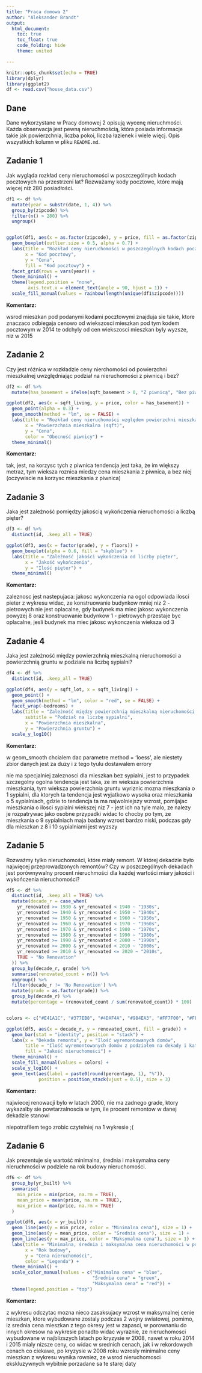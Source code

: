 ```yaml
---
title: "Praca domowa 2"
author: "Aleksander Brandt"
output: 
  html_document:
    toc: true
    toc_float: true
    code_folding: hide
    theme: united

---
```


```r
knitr::opts_chunk$set(echo = TRUE)
library(dplyr)
library(ggplot2)
df <- read.csv("house_data.csv")
```

## Dane 
Dane wykorzystane w Pracy domowej 2 opisują wycenę nieruchmości. Każda obserwacja jest pewną nieruchmością, która posiada informacje takie jak powierzchnia, liczba pokoi, liczba łazienek i wiele więcj. Opis wszystkich kolumn w pliku `README.md`.


## Zadanie 1

Jak wygląda rozkład ceny nieruchomości w poszczególnych kodach pocztowych na przestrzeni lat? Rozważamy kody pocztowe, które mają więcej niż 280 posiadłości.

```r

df1 <- df %>%
  mutate(year = substr(date, 1, 4)) %>%
  group_by(zipcode) %>%
  filter(n() > 280) %>%
  ungroup()


ggplot(df1, aes(x = as.factor(zipcode), y = price, fill = as.factor(zipcode))) +
  geom_boxplot(outlier.size = 0.5, alpha = 0.7) +
  labs(title = "Rozkład ceny nieruchomości w poszczególnych kodach pocztowych w latach 2014 i 2015",
       x = "Kod pocztowy",
       y = "Cena",
       fill = "Kod pocztowy") +
  facet_grid(rows = vars(year)) +
  theme_minimal() +
  theme(legend.position = "none",
        axis.text.x = element_text(angle = 90, hjust = 1)) +
  scale_fill_manual(values = rainbow(length(unique(df1$zipcode))))

```

**Komentarz:**

wsrod mieszkan pod podanymi kodami pocztowymi znajduja sie takie, 
ktore znaczaco odbiegaja cenowo od wiekszosci mieszkan pod tym kodem pocztowym
w 2014 te odchyly od cen wiekszosci mieszkan byly wyzsze, niz w 2015


## Zadanie 2

Czy jest różnica w rozkładzie ceny nierchomości od powierzchni mieszkalnej uwzględniając podział na nieruchomości z piwnicą i bez?

```r

df2 <- df %>%
  mutate(has_basement = ifelse(sqft_basement > 0, "Z piwnicą", "Bez piwnicy"))

ggplot(df2, aes(x = sqft_living, y = price, color = has_basement)) +
  geom_point(alpha = 0.3) +
  geom_smooth(method = "lm", se = FALSE) +
  labs(title = "Rozkład ceny nieruchomości względem powierzchni mieszkalnej",
       x = "Powierzchnia mieszkalna (sqft)",
       y = "Cena",
       color = "Obecność piwnicy") +
  theme_minimal()

```

**Komentarz:**

tak, jest, na korzysc tych z piwnica
tendencja jest taka, że im większy metraz, tym wieksza roznica miedzy cena
mieszkania z piwnica, a bez niej (oczywiscie na korzysc mieszkania z piwnica)

## Zadanie 3

Jaka jest zależność pomiędzy jakością wykończenia nieruchomości a liczbą pięter? 

```r

df3 <- df %>%
  distinct(id, .keep_all = TRUE)

ggplot(df3, aes(x = factor(grade), y = floors)) +
  geom_boxplot(alpha = 0.6, fill = "skyblue") +
  labs(title = "Zależność jakości wykończenia od liczby pięter",
       x = "Jakość wykończenia",
       y = "Ilość pięter") +
  theme_minimal()

```

**Komentarz:**

zaleznosc jest nastepujaca: jakosc wykonczenia na ogol odpowiada ilosci pieter
z wykresu widac, ze konstruowanie budynkow mniej niz 2 - pietrowych nie jest oplacalne,
gdy budynek ma miec jakosc wykonczenia powyzej 8 oraz konstruowanie budynkow 1 - pietrowych
przestaje byc oplacalne, jesli budynek ma miec jakosc wykonczenia wieksza od 3



## Zadanie 4
Jaka jest zależność między powierzchnią mieszkalną nieruchomości a powierzchnią gruntu w podziale na liczbę sypialni?

```r

df4 <- df %>%
  distinct(id, .keep_all = TRUE)

ggplot(df4, aes(y = sqft_lot, x = sqft_living)) +
  geom_point() +
  geom_smooth(method = "lm", color = "red", se = FALSE) +
  facet_wrap(~bedrooms) +
  labs(title = "Zależność między powierzchnią mieszkalną nieruchomości a powierzchnią gruntu",
       subtitle = "Podział na liczbę sypialni",
       x = "Powierzchnia mieszkalna",
       y = "Powierzchnia gruntu") +
  scale_y_log10()

```

**Komentarz:**

w geom_smooth chcialem dac parametre method = 'loess', ale niestety zbior danych jest za duzy i z tego tyulu
dostawalem errory


nie ma specjalniej zaleznosci dla mieszkan bez sypialni, jest to przypadek szczegolny
ogolna tendencja jest taka, ze im wieksza powierzchnia mieszkania, tym wieksza powierzchnia gruntu
wyriznic mozna mieszkania o 1 sypialni, dla ktorych ta tendencja jest wyjatkowo wysoka oraz
mieszkania o 5 sypialniach, gdzie to tendencja ta ma najwolniejszy wzrost, pomijajac mieszkania o ilosci sypialni
wiekszej niz 7 - jest ich na tyle malo, ze nalezy je rozpatrywac jako osobne przypadki
widac to chocby po tym, ze mieszkania o 9 sypialniach maja badany wzrost bardzo niski, podczas gdy dla mieszkan
z 8 i 10 sypialniami jest wyzszy

## Zadanie 5
Rozważmy tylko nieruchomości, które miały remont. W której dekadzie było najwięcej przeprowadzonych remontów? Czy w poszczególnych dekadach jest porównywalny procent nieruchmości dla każdej wartości miary jakości i wykończenia nieruchomości?

```r

df5 <- df %>%
  distinct(id, .keep_all = TRUE) %>%
  mutate(decade_r = case_when(
    yr_renovated >= 1930 & yr_renovated < 1940 ~ "1930s",
    yr_renovated >= 1940 & yr_renovated < 1950 ~ "1940s",
    yr_renovated >= 1950 & yr_renovated < 1960 ~ "1950s",
    yr_renovated >= 1960 & yr_renovated < 1970 ~ "1960s",
    yr_renovated >= 1970 & yr_renovated < 1980 ~ "1970s",
    yr_renovated >= 1980 & yr_renovated < 1990 ~ "1980s",
    yr_renovated >= 1990 & yr_renovated < 2000 ~ "1990s",
    yr_renovated >= 2000 & yr_renovated < 2010 ~ "2000s",
    yr_renovated >= 2010 & yr_renovated <= 2020 ~ "2010s",
    TRUE ~ "No Renovation" 
  )) %>%
  group_by(decade_r, grade) %>%
  summarise(renovated_count = n()) %>%
  ungroup() %>%
  filter(decade_r != 'No Renovation') %>%
  mutate(grade = as.factor(grade)) %>%
  group_by(decade_r) %>%
  mutate(percentage = (renovated_count / sum(renovated_count)) * 100)


colors <- c("#E41A1C", "#377EB8", "#4DAF4A", "#984EA3", "#FF7F00", "#FFFF33", "#A65628", "#F781BF", "#999999", "#66C2A5")

ggplot(df5, aes(x = decade_r, y = renovated_count, fill = grade)) +
  geom_bar(stat = "identity", position = "stack") +
  labs(x = "Dekada remontu", y = "Ilość wyremontowanych domów", 
       title = "Ilość wyremontowanych domów z podziałem na dekady i kategorię (grade)",
       fill = "Jakość nieruchomości") +
  theme_minimal() +
  scale_fill_manual(values = colors) +
  scale_y_log10() +
  geom_text(aes(label = paste0(round(percentage, 1), "%")), 
            position = position_stack(vjust = 0.5), size = 3)

```

**Komentarz:**

najwiecej renowacji bylo w latach 2000, nie ma zadnego grade, ktory wykazalby sie powtarzalnoscia
w tym, ile procent remontow w danej dekadzie stanowi

niepotrafilem tego zrobic czytelniej na 1 wykresie ;(

## Zadanie 6

Jak prezentuje się wartość minimalna, średnia i maksymalna ceny nieruchmości w podziele na rok budowy nieruchomości.

```r

df6 <- df %>%
  group_by(yr_built) %>%
  summarise(
    min_price = min(price, na.rm = TRUE),  
    mean_price = mean(price, na.rm = TRUE), 
    max_price = max(price, na.rm = TRUE)    
  )

ggplot(df6, aes(x = yr_built)) +
  geom_line(aes(y = min_price, color = "Minimalna cena"), size = 1) +
  geom_line(aes(y = mean_price, color = "Średnia cena"), size = 1) +
  geom_line(aes(y = max_price, color = "Maksymalna cena"), size = 1) +
  labs(title = "Minimalna, średnia i maksymalna cena nieruchomości w podziale na rok budowy",
       x = "Rok budowy",
       y = "Cena nieruchomości",
       color = "Legenda") +
  theme_minimal() +
  scale_color_manual(values = c("Minimalna cena" = "blue", 
                                "Średnia cena" = "green", 
                                "Maksymalna cena" = "red")) +
  theme(legend.position = "top")

```

**Komentarz:**

z wykresu odczytac mozna nieco zasaksujacy wzrost w maksymalnej cenie mieszkan, ktore wybudowane zostaly podczas 2 wojny swiatowej, pomimo, iz srednia
cena mieszkan z tego okresy jest w zapasci, w porownaniu do innych okresow
na wykresie ponadto widac wyraznie, ze nieruchomosci wybudowane w najblizszych latach po kryzysie w 2008, nawet w roku 2014 i 2015 mialy nizsze ceny,
co widac w srednich cenach, jak i w rekordowych cenach
co ciekawe, po kryzysie w 2008 roku wzrosly minimalne ceny mieszkan
z wykresu wynika rowniez, ze wsrod nieruchomosci ekskluzywnych wybitnie porzadane sa te starej daty

